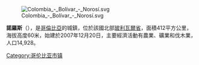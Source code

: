 [[Image:Colombia_-_Bolívar_-_Norosí.svg|right]]

'''諾羅斯'''（{{lang-es|Norosí}}），是[[哥倫比亞|哥倫比亞]]的城鎮，位於該國北部[[玻利瓦爾省|玻利瓦爾省]]，面積412平方公里，海拔高度60米，始建於2007年12月20日，主要經濟活動有農業、礦業和伐木業，人口14,928。

{{Coord|8|31|34|N|74|2|16|W|display=title}}

{{Colombia-geo-stub}}
[[Category:哥伦比亚市镇|Category:哥伦比亚市镇]]